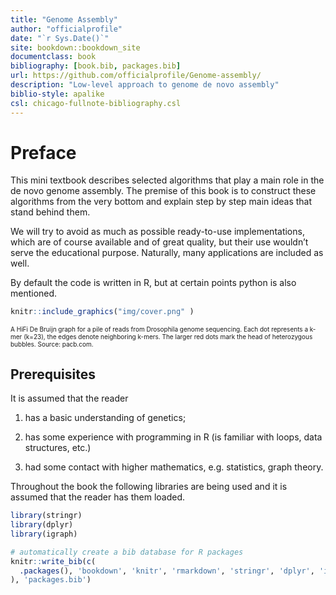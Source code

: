 ```yaml
--- 
title: "Genome Assembly"
author: "officialprofile"
date: "`r Sys.Date()`"
site: bookdown::bookdown_site
documentclass: book
bibliography: [book.bib, packages.bib]
url: https://github.com/officialprofile/Genome-assembly/
description: "Low-level approach to genome de novo assembly"
biblio-style: apalike
csl: chicago-fullnote-bibliography.csl
---
```


# Preface

This mini textbook describes selected algorithms that play a main role in the de novo genome assembly. The premise of this book is to construct these algorithms from the very bottom and explain step by step main ideas that stand behind them.

We will try to avoid as much as possible ready-to-use implementations, which are of course available and of great quality, but their use wouldn't serve the educational purpose. Naturally, many applications are included as well.

By default the code is written in R, but at certain points python is also mentioned.

```r
knitr::include_graphics("img/cover.png" )
```
<font size="1">A HiFi De Bruijn graph for a pile of reads from Drosophila genome sequencing. Each dot represents a k-mer (k=23), the edges denote neighboring k-mers. The larger red dots mark the head of heterozygous bubbles. Source: pacb.com.</font> 

## Prerequisites

It is assumed that the reader

1. has a basic understanding of genetics;

2. has some experience with programming in R (is familiar with loops, data structures, etc.)

3. had some contact with higher mathematics, e.g. statistics, graph theory. 

Throughout the book the following libraries are being used and it is assumed that the reader has them loaded.
```r
library(stringr)
library(dplyr)
library(igraph)
```
 
```r
# automatically create a bib database for R packages
knitr::write_bib(c(
  .packages(), 'bookdown', 'knitr', 'rmarkdown', 'stringr', 'dplyr', 'igraph'
), 'packages.bib')
```
